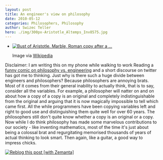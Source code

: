 ```yaml
---
layout: post
title: An engineer's view on philosophy
date: 2010-05-12
categories: Philosophers, Philosophy
author: Swizec Teller
hero: ./img/300px-Aristotle_Altemps_Inv8575.jpg
---
```


-   [![Bust of Aristotle. Marble, Roman copy after a ...](./img/300px-Aristotle_Altemps_Inv8575.jpg "Bust of Aristotle. Marble, Roman copy after a ...")](http://commons.wikipedia.org/wiki/Image:Aristotle_Altemps_Inv8575.jpg)

    Image via [Wikipedia](http://commons.wikipedia.org/wiki/Image:Aristotle_Altemps_Inv8575.jpg)

Disclaimer: I am writing this on my phone while walking to work Reading a [funny comic on philosophy vs. engineering](http://www.smbc-comics.com/index.php?db=comics&id=1879#comic) and a short discourse on twitter has got me to thinking. Just why is there such a huge divide between engineers and philosophers? Because philosophers are annoying brats. Most of it comes from their general inability to actually think, that is to say, consider all the variables. For example, a philosopher will natter on and on about how a copy of a copy is an original and completely indistinguishable from the original and arguing that it is now magically impossible to tell which came first. All the while programmers have been copying variables left and right to good use and distinguishing them quite well for over 60 years. The philosophers still don't quite know whether a copy is an original or a copy. Now while I do think philosophy has made some marvelous contributions to our society - like inventing mathematics, most of the time it's just about being a colossal brat and regurgitating memorised thousands of years of actual thinking to look smart. Then again, like a guitar, a good way to impress chicks.

[![Reblog this post \[with Zemanta\]](http://img.zemanta.com/reblog_e.png?x-id=4020dd1e-ac80-4db8-b431-2f8bff7b0eda)](http://reblog.zemanta.com/zemified/4020dd1e-ac80-4db8-b431-2f8bff7b0eda/ "Reblog this post \[with Zemanta]")
